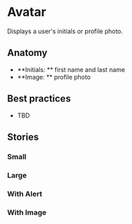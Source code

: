 
# Avatar
Displays a user's initials or profile photo.

<Preview>
  <Story id="design-system-avatar--small" />
</Preview>

<ArgsTable of={Avatar} />

## Anatomy

- **Initials: ** first name and last name 
- **Image: ** profile photo

## Best practices 

- TBD

## Stories

### Small

<Preview>
  <Story id="design-system-avatar--small" />
</Preview>

### Large

<Preview>
  <Story id="design-system-avatar--large" />
</Preview>

### With Alert

<Preview>
  <Story id="design-system-avatar--with-alert" />
</Preview>

### With Image

<Preview>
  <Story id="design-system-avatar--with-image" />
</Preview>